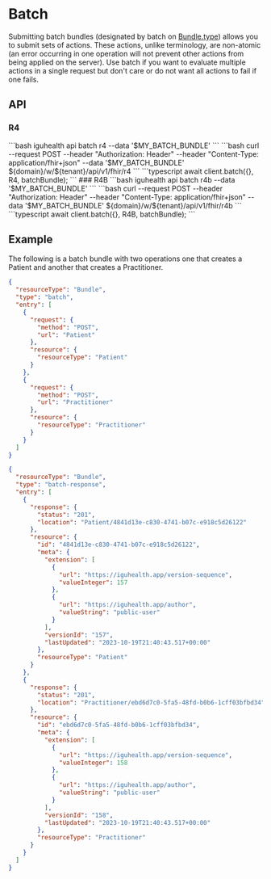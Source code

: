 
# Batch

Submitting batch bundles (designated by batch on [Bundle.type](/documentation/Data_Model/R4/Bundle.mdx)) allows you to submit sets of actions.
These actions, unlike terminology, are non-atomic (an error occurring in one operation will not prevent other actions from being applied on the server).
Use batch if you want to evaluate multiple actions in a single request but don't care or do not want all actions to fail if one fails.

## API
### R4
<Tabs>
  <TabItem value="cli" label="CLI">
```bash
iguhealth api batch r4 --data '$MY_BATCH_BUNDLE'
```
  </TabItem>
  <TabItem value="curl" label="Curl">
```bash
 curl --request POST --header "Authorization: Header" --header "Content-Type: application/fhir+json" --data '$MY_BATCH_BUNDLE' ${domain}/w/${tenant}/api/v1/fhir/r4
```
  </TabItem>
   <TabItem value="typescript" label="Typescript">
```typescript
await client.batch({}, R4, batchBundle);
```
   </TabItem>
</Tabs>
### R4B
<Tabs>
  <TabItem value="cli" label="CLI">
```bash
iguhealth api batch r4b --data '$MY_BATCH_BUNDLE'
```
  </TabItem>
  <TabItem value="curl" label="Curl">
```bash
 curl --request POST --header "Authorization: Header" --header "Content-Type: application/fhir+json" --data '$MY_BATCH_BUNDLE' ${domain}/w/${tenant}/api/v1/fhir/r4b
```
  </TabItem>
   <TabItem value="typescript" label="Typescript">
```typescript
await client.batch({}, R4B, batchBundle);
```
   </TabItem>
</Tabs>

## Example

The following is a batch bundle with two operations one that creates a Patient and another that creates a Practitioner.

<Tabs>
  <TabItem value="request" label="Request">

```json
{
  "resourceType": "Bundle",
  "type": "batch",
  "entry": [
    {
      "request": {
        "method": "POST",
        "url": "Patient"
      },
      "resource": {
        "resourceType": "Patient"
      }
    },
    {
      "request": {
        "method": "POST",
        "url": "Practitioner"
      },
      "resource": {
        "resourceType": "Practitioner"
      }
    }
  ]
}
```

  </TabItem>
  <TabItem value="response" label="Response">

```json
{
  "resourceType": "Bundle",
  "type": "batch-response",
  "entry": [
    {
      "response": {
        "status": "201",
        "location": "Patient/4841d13e-c830-4741-b07c-e918c5d26122"
      },
      "resource": {
        "id": "4841d13e-c830-4741-b07c-e918c5d26122",
        "meta": {
          "extension": [
            {
              "url": "https://iguhealth.app/version-sequence",
              "valueInteger": 157
            },
            {
              "url": "https://iguhealth.app/author",
              "valueString": "public-user"
            }
          ],
          "versionId": "157",
          "lastUpdated": "2023-10-19T21:40:43.517+00:00"
        },
        "resourceType": "Patient"
      }
    },
    {
      "response": {
        "status": "201",
        "location": "Practitioner/ebd6d7c0-5fa5-48fd-b0b6-1cff03bfbd34"
      },
      "resource": {
        "id": "ebd6d7c0-5fa5-48fd-b0b6-1cff03bfbd34",
        "meta": {
          "extension": [
            {
              "url": "https://iguhealth.app/version-sequence",
              "valueInteger": 158
            },
            {
              "url": "https://iguhealth.app/author",
              "valueString": "public-user"
            }
          ],
          "versionId": "158",
          "lastUpdated": "2023-10-19T21:40:43.517+00:00"
        },
        "resourceType": "Practitioner"
      }
    }
  ]
}
```

  </TabItem>
</Tabs>

